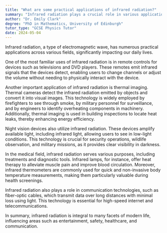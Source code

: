 ```yaml
---
title: "What are some practical applications of infrared radiation?"
summary: "Infrared radiation plays a crucial role in various applications, including remote controls, thermal imaging, night vision, and medical treatments, highlighting its versatility and importance in technology and healthcare."
author: "Dr. Emily Clark"
degree: "PhD in Mathematics, University of Edinburgh"
tutor_type: "GCSE Physics Tutor"
date: 2024-05-04
---
```


Infrared radiation, a type of electromagnetic wave, has numerous practical applications across various fields, significantly impacting our daily lives.

One of the most familiar uses of infrared radiation is in remote controls for devices such as televisions and DVD players. These remotes emit infrared signals that the devices detect, enabling users to change channels or adjust the volume without needing to physically interact with the device.

Another important application of infrared radiation is thermal imaging. Thermal cameras detect the infrared radiation emitted by objects and convert it into visual images. This technology is widely employed by firefighters to see through smoke, by military personnel for surveillance, and by engineers to identify overheating components in machinery. Additionally, thermal imaging is used in building inspections to locate heat leaks, thereby enhancing energy efficiency.

Night vision devices also utilize infrared radiation. These devices amplify available light, including infrared light, allowing users to see in low-light conditions. This technology is crucial for security operations, wildlife observation, and military missions, as it provides clear visibility in darkness.

In the medical field, infrared radiation serves various purposes, including treatments and diagnostic tools. Infrared lamps, for instance, offer heat therapy to alleviate muscle pain and improve blood circulation. Moreover, infrared thermometers are commonly used for quick and non-invasive body temperature measurements, making them particularly valuable during health screenings.

Infrared radiation also plays a role in communication technologies, such as fiber-optic cables, which transmit data over long distances with minimal loss using light. This technology is essential for high-speed internet and telecommunications.

In summary, infrared radiation is integral to many facets of modern life, influencing areas such as entertainment, safety, healthcare, and communication.
    